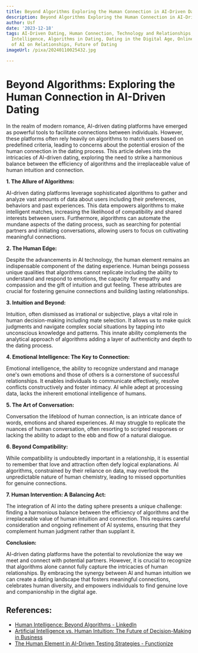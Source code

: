 ```yaml
---
title: Beyond Algorithms Exploring the Human Connection in AI-Driven Dating
description: Beyond Algorithms Exploring the Human Connection in AI-Driven Dating
author: Usf
date: '2023-12-18'
tags: AI-Driven Dating, Human Connection, Technology and Relationships, Artificial
  Intelligence, Algorithms in Dating, Dating in the Digital Age, Online Dating, Impact
  of AI on Relationships, Future of Dating
imageUrl: /pixa/20240110025432.jpg

---
```

# Beyond Algorithms: Exploring the Human Connection in AI-Driven Dating

In  the realm of modern romance, AI-driven dating platforms have emerged as powerful tools to facilitate connections between individuals. However, these platforms often rely heavily  on algorithms to match users based on  predefined criteria, leading to  concerns about the potential erosion of the human connection in the dating process. This article delves into the intricacies of AI-driven dating, exploring the need to  strike a harmonious balance between the efficiency of algorithms and the irreplaceable value of  human intuition and connection.

**1. The Allure of Algorithms:**

AI-driven dating platforms leverage sophisticated algorithms to gather and analyze vast amounts of  data about users including their preferences, behaviors and past experiences. This data empowers algorithms to make intelligent  matches, increasing the likelihood of compatibility and shared interests between  users. Furthermore, algorithms can automate the mundane aspects of the dating process, such as searching for potential partners and initiating conversations, allowing users  to focus on cultivating meaningful connections.

**2.  The Human  Edge:**

Despite the advancements in  AI technology, the human element remains an indispensable component of the dating experience.  Human beings possess unique qualities that algorithms cannot replicate including the ability to understand and respond to emotions, the capacity for empathy and compassion and the gift of intuition  and gut feeling. These attributes are crucial for fostering genuine connections and building lasting relationships.

**3. Intuition and Beyond:**

Intuition, often dismissed as irrational or subjective, plays a vital  role in human decision-making including mate selection. It allows us to make quick judgments and navigate  complex social situations by tapping into unconscious knowledge and patterns. This innate ability complements the analytical approach of algorithms adding a layer of authenticity and depth to the  dating process.

**4. Emotional Intelligence: The Key to Connection:**

Emotional intelligence, the ability to recognize understand and manage one's own emotions  and those of others is a cornerstone of successful relationships.  It enables  individuals to communicate effectively, resolve conflicts constructively and foster intimacy. AI while adept at  processing data, lacks the inherent emotional intelligence of humans.

**5. The Art of  Conversation:**

Conversation the lifeblood of human connection, is an intricate dance of words, emotions and shared experiences. AI may struggle to replicate the  nuances of human  conversation, often resorting to scripted  responses  or lacking the ability to adapt  to the ebb  and flow  of a natural dialogue.

**6. Beyond Compatibility:**

While compatibility is undoubtedly important in a relationship, it is essential to remember that love and attraction often defy logical  explanations. AI algorithms, constrained by their reliance on data,  may overlook the unpredictable nature of human chemistry, leading  to missed  opportunities for genuine  connections.

**7. Human  Intervention: A Balancing  Act:**

The integration of AI into the dating sphere presents  a unique challenge: finding a  harmonious  balance between the efficiency of algorithms and the  irreplaceable value of human intuition and connection. This requires careful consideration  and ongoing refinement of  AI systems, ensuring that they complement  human judgment rather than supplant  it.

**Conclusion:**

AI-driven dating platforms have the potential to revolutionize the way we meet and connect with potential  partners. However,  it  is crucial to recognize that algorithms alone cannot fully capture the intricacies of human relationships. By embracing the synergy between AI and human intuition we can create  a dating  landscape  that fosters  meaningful connections, celebrates human diversity, and empowers individuals to find  genuine love and companionship  in the digital age.

## References:
- [Human Intelligence: Beyond Algorithms - LinkedIn](https://www.linkedin.com/pulse/human-intelligence-beyond-algorithms-hconnect-int)
- [Artificial Intelligence vs. Human Intuition: The Future of Decision-Making in Business](https://www.linkedin.com/pulse/artificial-intelligence-vs-human-intuition-future-decision-making)
- [The Human Element in AI-Driven Testing Strategies - Functionize](https://www.functionize.com/blog/the-human-element-in-ai-driven-testing-strategies)
